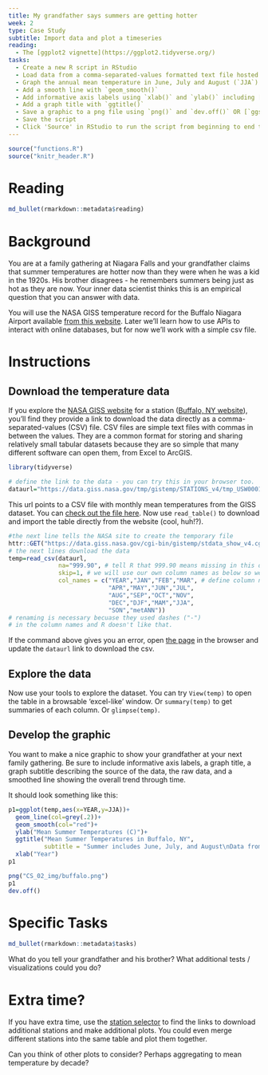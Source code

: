 ```yaml
---
title: My grandfather says summers are getting hotter
week: 2 
type: Case Study
subtitle: Import data and plot a timeseries
reading:
  - The [ggplot2 vignette](https://ggplot2.tidyverse.org/)
tasks:
  - Create a new R script in RStudio
  - Load data from a comma-separated-values formatted text file hosted on a website
  - Graph the annual mean temperature in June, July and August (`JJA`) using ggplot
  - Add a smooth line with `geom_smooth()`
  - Add informative axis labels using `xlab()` and `ylab()` including [units](https://data.giss.nasa.gov/cgi-bin/gistemp/stdata_show_v4.cgi?id=USW00014733&ds=14&dt=1)
  - Add a graph title with `ggtitle()`
  - Save a graphic to a png file using `png()` and `dev.off()` OR [`ggsave`](https://ggplot2.tidyverse.org/reference/ggsave.html)
  - Save the script
  - Click 'Source' in RStudio to run the script from beginning to end to re-run the entire process
---
```


```r
source("functions.R")
source("knitr_header.R")

```


# Reading

```r
md_bullet(rmarkdown::metadata$reading)
```

# Background

You are at a family gathering at Niagara Falls and your grandfather claims that summer temperatures are hotter now than they were when he was a kid in the 1920s.  His brother disagrees - he remembers summers being just as hot as they are now.   Your inner data scientist thinks this is an empirical question that you can answer with data.

You will use the NASA GISS temperature record for the Buffalo Niagara Airport available [from this website](https://data.giss.nasa.gov/cgi-bin/gistemp/stdata_show_v4.cgi?id=USW00014733&ds=14&dt=1).  Later we'll learn how to use APIs to interact with online databases, but for now we'll work with a simple csv file.

# Instructions

## Download the temperature data

If you explore the [NASA GISS website](https://www.giss.nasa.gov/) for a station ([Buffalo, NY website](https://data.giss.nasa.gov/cgi-bin/gistemp/stdata_show_v4.cgi?id=USW00014733&ds=14&dt=1)), you'll find they provide a link to download the data directly as a comma-separated-values (CSV) file.  CSV files are simple text files with commas in between the values.  They are a common format for storing and sharing relatively small tabular datasets because they are so simple that many different software can open them, from Excel to ArcGIS.

```r
library(tidyverse)

# define the link to the data - you can try this in your browser too.  Note that the URL ends in .txt.
dataurl="https://data.giss.nasa.gov/tmp/gistemp/STATIONS_v4/tmp_USW00014733_14_0_1/station.csv"
```


This url points to a CSV file with monthly mean temperatures from the GISS dataset.  You can [check out the file here](`r dataurl`).  Now use `read_table()` to download and import the table directly from the website (cool, huh!?).

```r
#the next line tells the NASA site to create the temporary file
httr::GET("https://data.giss.nasa.gov/cgi-bin/gistemp/stdata_show_v4.cgi?id=USW00014733&ds=14&dt=1")
# the next lines download the data
temp=read_csv(dataurl, 
              na="999.90", # tell R that 999.90 means missing in this dataset
              skip=1, # we will use our own column names as below so we'll skip the first row
              col_names = c("YEAR","JAN","FEB","MAR", # define column names 
                            "APR","MAY","JUN","JUL",  
                            "AUG","SEP","OCT","NOV",  
                            "DEC","DJF","MAM","JJA",  
                            "SON","metANN"))
# renaming is necessary becuase they used dashes ("-")
# in the column names and R doesn't like that.
```

If the command above gives you an error, open [the page](https://data.giss.nasa.gov/cgi-bin/gistemp/stdata_show_v4.cgi?id=USW00014733&ds=14&dt=1) in the browser and update the `dataurl` link to download the csv. 

## Explore the data

Now use your tools to explore the dataset.  You can try `View(temp)` to open the table in a browsable 'excel-like' window.  Or `summary(temp)` to get summaries of each column. Or `glimpse(temp)`.

## Develop the graphic

You want to make a nice graphic to show your grandfather at your next family gathering.  Be sure to include informative axis labels, a graph title, a graph subtitle describing the source of the data, the raw data, and a smoothed line showing the overall trend through time.  

It should look something like this:

```r
p1=ggplot(temp,aes(x=YEAR,y=JJA))+
  geom_line(col=grey(.2))+
  geom_smooth(col="red")+
  ylab("Mean Summer Temperatures (C)")+
  ggtitle("Mean Summer Temperatures in Buffalo, NY",
          subtitle = "Summer includes June, July, and August\nData from the Global Historical Climate Network\nRed line is a LOESS smooth")+
  xlab("Year")
p1
```

```r
png("CS_02_img/buffalo.png")
p1
dev.off()
```

# Specific Tasks

```r
md_bullet(rmarkdown::metadata$tasks)
```

What do you tell your grandfather and his brother?  What additional tests / visualizations could you do?

# Extra time?

If you have extra time, use the [station selector](https://data.giss.nasa.gov/gistemp/station_data_v4_globe/) to find the links to download additional stations and make additional plots.  You could even merge different stations into the same table and plot them together.  

Can you think of other plots to consider?  Perhaps aggregating to mean temperature by decade?
